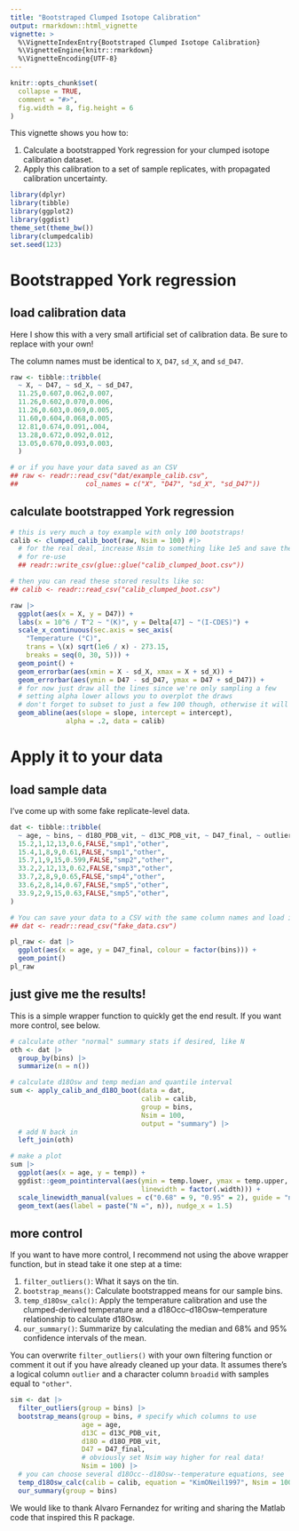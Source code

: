 ```yaml
---
title: "Bootstraped Clumped Isotope Calibration"
output: rmarkdown::html_vignette
vignette: >
  %\VignetteIndexEntry{Bootstraped Clumped Isotope Calibration}
  %\VignetteEngine{knitr::rmarkdown}
  %\VignetteEncoding{UTF-8}
---
```


```r
knitr::opts_chunk$set(
  collapse = TRUE,
  comment = "#>",
  fig.width = 8, fig.height = 6
)
```

This vignette shows you how to:

1. Calculate a bootstrapped York regression for your clumped isotope calibration dataset.
2. Apply this calibration to a set of sample replicates, with propagated calibration uncertainty.

```r
library(dplyr)
library(tibble)
library(ggplot2)
library(ggdist)
theme_set(theme_bw())
library(clumpedcalib)
set.seed(123)
```

# Bootstrapped York regression

## load calibration data

Here I show this with a very small artificial set of calibration data.
Be sure to replace with your own!

The column names must be identical to `X`, `D47`, `sd_X`, and `sd_D47`.

```r
raw <- tibble::tribble(
  ~ X, ~ D47, ~ sd_X, ~ sd_D47,
  11.25,0.607,0.062,0.007,
  11.26,0.602,0.070,0.006,
  11.26,0.603,0.069,0.005,
  11.60,0.604,0.068,0.005,
  12.81,0.674,0.091,.004,
  13.28,0.672,0.092,0.012,
  13.05,0.670,0.093,0.003,
  )

# or if you have your data saved as an CSV
## raw <- readr::read_csv("dat/example_calib.csv",
##                 col_names = c("X", "D47", "sd_X", "sd_D47"))
```

## calculate bootstrapped York regression

```r
# this is very much a toy example with only 100 bootstraps!
calib <- clumped_calib_boot(raw, Nsim = 100) #|>
  # for the real deal, increase Nsim to something like 1e5 and save the results
  # for re-use
  ## readr::write_csv(glue::glue("calib_clumped_boot.csv"))

# then you can read these stored results like so:
## calib <- readr::read_csv("calib_clumped_boot.csv")
```

```r
raw |>
  ggplot(aes(x = X, y = D47)) +
  labs(x = 10^6 / T^2 ~ "(K)", y = Delta[47] ~ "(I-CDES)") +
  scale_x_continuous(sec.axis = sec_axis(
    "Temperature (°C)",
    trans = \(x) sqrt(1e6 / x) - 273.15,
    breaks = seq(0, 30, 5))) +
  geom_point() +
  geom_errorbar(aes(xmin = X - sd_X, xmax = X + sd_X)) +
  geom_errorbar(aes(ymin = D47 - sd_D47, ymax = D47 + sd_D47)) +
  # for now just draw all the lines since we're only sampling a few
  # setting alpha lower allows you to overplot the draws
  # don't forget to subset to just a few 100 though, otherwise it will be slow
  geom_abline(aes(slope = slope, intercept = intercept),
              alpha = .2, data = calib)
```

# Apply it to your data

## load sample data

I've come up with some fake replicate-level data.

```r
dat <- tibble::tribble(
  ~ age, ~ bins, ~ d18O_PDB_vit, ~ d13C_PDB_vit, ~ D47_final, ~ outlier, ~ identifier_1, ~ broadid,
  15.2,1,12,13,0.6,FALSE,"smp1","other",
  15.4,1,8,9,0.61,FALSE,"smp1","other",
  15.7,1,9,15,0.599,FALSE,"smp2","other",
  33.2,2,12,13,0.62,FALSE,"smp3","other",
  33.7,2,8,9,0.65,FALSE,"smp4","other",
  33.6,2,8,14,0.67,FALSE,"smp5","other",
  33.9,2,9,15,0.63,FALSE,"smp5","other",
)

# You can save your data to a CSV with the same column names and load it like so:
## dat <- readr::read_csv("fake_data.csv")

pl_raw <- dat |>
  ggplot(aes(x = age, y = D47_final, colour = factor(bins))) +
  geom_point()
pl_raw
```

## just give me the results!

This is a simple wrapper function to quickly get the end result. If you want more control, see below.

```r
# calculate other "normal" summary stats if desired, like N
oth <- dat |>
  group_by(bins) |>
  summarize(n = n())

# calculate d18Osw and temp median and quantile interval
sum <- apply_calib_and_d18O_boot(data = dat,
                                 calib = calib,
                                 group = bins,
                                 Nsim = 100,
                                 output = "summary") |>
  # add N back in
  left_join(oth)
```


```r
# make a plot
sum |>
  ggplot(aes(x = age, y = temp)) +
  ggdist::geom_pointinterval(aes(ymin = temp.lower, ymax = temp.upper,
                                 linewidth = factor(.width))) +
  scale_linewidth_manual(values = c("0.68" = 9, "0.95" = 2), guide = "none") +
  geom_text(aes(label = paste("N =", n)), nudge_x = 1.5)
```

## more control

If you want to have more control, I recommend not using the above wrapper
function, but in stead take it one step at a time:

1. `filter_outliers()`: What it says on the tin.
2. `bootstrap_means()`: Calculate bootstrapped means for our sample bins.
3. `temp_d18Osw_calc()`: Apply the temperature calibration and use the
   clumped-derived temperature and a d18Occ--d18Osw--temperature relationship
   to calculate d18Osw.
4. `our_summary()`: Summarize by calculating the median and 68% and 95%
   confidence intervals of the mean.

You can overwrite `filter_outliers()` with your own filtering function or
comment it out if you have already cleaned up your data. It assumes there's a
logical column `outlier` and a character column `broadid` with samples equal to
`"other"`.

```r
sim <- dat |>
  filter_outliers(group = bins) |>
  bootstrap_means(group = bins, # specify which columns to use
                  age = age,
                  d13C = d13C_PDB_vit,
                  d18O = d18O_PDB_vit,
                  D47 = D47_final,
                  # obviously set Nsim way higher for real data!
                  Nsim = 100) |>
  # you can choose several d18Occ--d18Osw--temperature equations, see `equations_supported()`.
  temp_d18Osw_calc(calib = calib, equation = "KimONeil1997", Nsim = 100) |>
  our_summary(group = bins)
```

We would like to thank Alvaro Fernandez for writing and sharing the Matlab code that inspired this R package.
